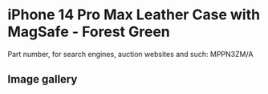 
# iPhone 14 Pro Max Leather Case with MagSafe - Forest Green

Part number, for search engines, auction websites and such: MPPN3ZM/A

## Image gallery

<div style={{ width: "768px" }}>
  <GalleryComponent
    images={[
      {
        original: "/everysource/MPPN3.png",
        thumbnail: "/everypreview/MPPN3.png",
      },
      {
        original: "/everysource/MPPN3_AV1.png",
        thumbnail: "/everypreview/MPPN3_AV1.png",
      },
      {
        original: "/everysource/MPPN3_AV2.png",
        thumbnail: "/everypreview/MPPN3_AV2.png",
      },
      {
        original: "/everysource/MPPN3_AV3.png",
        thumbnail: "/everypreview/MPPN3_AV3.png",
      }
    ]}
  />
</div>